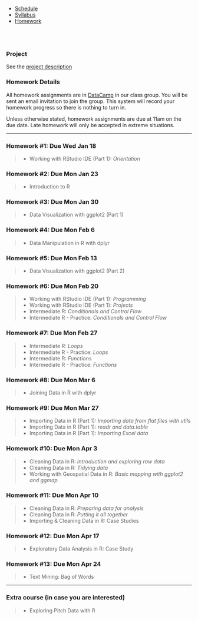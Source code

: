 <ul class="navibar">
  <li><a href="./index.html" class="navibar">Schedule</a></li>
  <li><a href="./syllabus.html" class="navibar" >Syllabus</a></li>
  <li><a href="./homework.html" class="current" >Homework</a></li>
</ul>



<!--- Start Main Page --->
<br>
<br>

### Project
See the [project description](./projects.html)


### Homework Details
All homework assignments are in [DataCamp](https://www.datacamp.com) in our class group. You will be sent an email invitation to join the group. This system will record your homework progress so there is nothing to turn in. 

Unless otherwise stated, homework assignments are due at 11am on the due date. Late homework will only be accepted in extreme situations. 

-------

### Homework \#1: Due Wed Jan 18
> - Working with RStudio IDE (Part 1): *Orientation* 

### Homework \#2: Due Mon Jan 23
> - Introduction to R 

### Homework \#3: Due Mon Jan 30
> - Data Visualization with ggplot2 (Part 1) 	

### Homework \#4: Due Mon Feb 6
> - Data Manipulation in R with dplyr 

### Homework \#5: Due Mon Feb 13
> - Data Visualization with ggplot2 (Part 2) 	

### Homework \#6: Due Mon Feb 20
> - Working with RStudio IDE (Part 1): *Programming*
> - Working with RStudio IDE (Part 1): *Projects*
> - Intermediate R:  *Conditionals and Control Flow*
> -	Intermediate R - Practice: *Conditionals and Control Flow*

### Homework \#7: Due Mon Feb 27
> - Intermediate R:  *Loops*
> -	Intermediate R - Practice: *Loops*
> - Intermediate R:  *Functions*
> -	Intermediate R - Practice: *Functions* 

### Homework \#8: Due Mon Mar 6
> - Joining Data in R with dplyr

### Homework \#9: Due Mon Mar 27
> - Importing Data in R (Part 1): *Importing data from flat files with utils*
> - Importing Data in R (Part 1): *readr and data.table*
> - Importing Data in R (Part 1): *Importing Excel data*
				
### Homework \#10: Due Mon Apr 3	
> - Cleaning Data in R: *Introduction and exploring raw data*
> - Cleaning Data in R: *Tidying data*
> - Working with Geospatial Data in R: *Basic mapping with ggplot2 and ggmap*

### Homework \#11: Due Mon Apr 10		
> - Cleaning Data in R: *Preparing data for analysis*
> - Cleaning Data in R: *Putting it all together*
> - Importing \& Cleaning Data in R: Case Studies 

### Homework \#12: Due Mon Apr 17		
> - Exploratory Data Analysis in R: Case Study

### Homework \#13: Due Mon Apr 24		
> - Text Mining: Bag of Words


-----

### Extra course (in case you are interested)
> - Exploring Pitch Data with R


